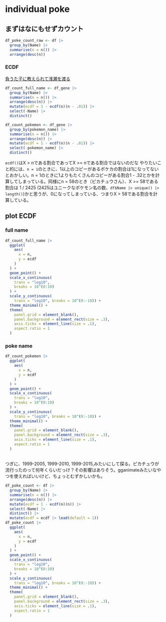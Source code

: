 # individual poke

## まずはなにもせずカウント
```r
df_poke_count_raw <- df |> 
  group_by(Name) |> 
  summarise(n = n()) |> 
  arrange(desc(n))

```

### ECDF

[負うた子に教えられて浅瀬を渡る](https://qiita.com/xerroxcopy/items/b79635ef3dbcc29644c6)

```r

df_count_full_name <- df_gene |> 
  group_by(Name) |> 
  summarise(n = n()) |> 
  arrange(desc(n)) |> 
  mutate(ecdf = 1 - ecdf(n)(n - .01)) |>
  select(-Name) |> 
  distinct()

df_count_pokemon <- df_gene |> 
  group_by(pokemon_name) |> 
  summarise(n = n()) |> 
  arrange(desc(n)) |> 
  mutate(ecdf = 1 - ecdf(n)(n - .01)) |>
  select(-pokemon_name) |> 
  distinct() 
```

`ecdf()`はX > nである割合であってX >= nである割合ではないのだな
やりたいこと的には、`n = 1`のときに、1以上のコピーがあるポケカの割合は1になってないとおかしい。n = 1のときに1よりもたくさんのコピーがある割合1 - .32とかを計算してしまっている。同様にn = 58のとき（ピカチュウさん）、X >= 58である割合は 1 / 2425 (2425はユニークなポケモン名の数、`df$Name |> unique() |> length()`)かと思うが、0になってしまっている、つまりX > 58である割合を計算している。

## plot ECDF

### full name

```r
df_count_full_name |> 
  ggplot(
    aes(
      x = n, 
      y = ecdf
    )
  ) +
  geom_point() +
  scale_x_continuous(
    trans = "log10", 
    breaks = 10^(0:10)
  ) +
  scale_y_continuous(
    trans = "log10", breaks = 10^(0:-10)) +
  theme_minimal() +
  theme(
    panel.grid = element_blank(),
    panel.background = element_rect(size = .3),
    axis.ticks = element_line(size = .1),
    aspect.ratio = 1
  )
```
### poke name

```r
df_count_pokemon |> 
  ggplot(
    aes(
      x = n, 
      y = ecdf
    )
  ) +
  geom_point() +
  scale_x_continuous(
    trans = "log10", 
    breaks = 10^(0:10)
  ) +
  scale_y_continuous(
    trans = "log10", breaks = 10^(0:-10)) +
  theme_minimal() +
  theme(
    panel.grid = element_blank(),
    panel.background = element_rect(size = .3),
    axis.ticks = element_line(size = .1),
    aspect.ratio = 1
  )
```
## 

つぎに、1999-2005, 1999-2010, 1999-2015,みたいにして探る。ピカチュウが流行ったのって何年くらいだっけ？その影響はありそう。gganimateみたいなやつを使えればいいけど、ちょっとむずかしいかも。



```r

df_poke_count <- df |> 
  group_by(Name) |> 
  summarise(n = n()) |> 
  arrange(desc(n)) |> 
  mutate(ecdf = 1 - ecdf(n)(n)) |> 
  select(-Name) |> 
  distinct() |> 
  mutate(ecdf = ecdf |> lead(default = 1))
df_poke_count |> 
  ggplot(
    aes(
      x = n, 
      y = ecdf
    )
  ) +
  geom_point() +
  scale_x_continuous(
    trans = "log10", 
    breaks = 10^(0:10)
  ) +
  scale_y_continuous(
    trans = "log10", breaks = 10^(0:-10)) +
  theme_minimal() +
  theme(
    panel.grid = element_blank(),
    panel.background = element_rect(size = .3),
    axis.ticks = element_line(size = .1),
    aspect.ratio = 1
  )
```
